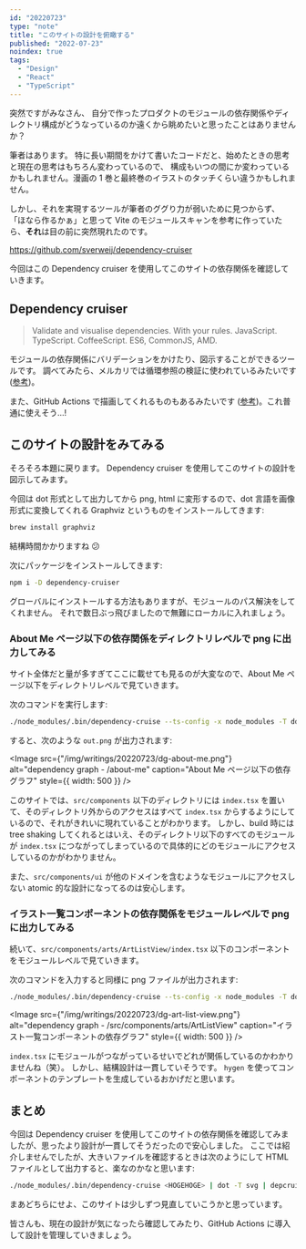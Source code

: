 ```yaml
---
id: "20220723"
type: "note"
title: "このサイトの設計を俯瞰する"
published: "2022-07-23"
noindex: true
tags:
  - "Design"
  - "React"
  - "TypeScript"
---
```


突然ですがみなさん、
自分で作ったプロダクトのモジュールの依存関係やディレクトリ構成がどうなっているのか遠くから眺めたいと思ったことはありませんか？

筆者はあります。
特に長い期間をかけて書いたコードだと、始めたときの思考と現在の思考はもちろん変わっているので、
構成もいつの間にか変わっているかもしれません。漫画の 1 巻と最終巻のイラストのタッチくらい違うかもしれません。

しかし、それを実現するツールが筆者のググり力が弱いために見つからず、
「ほなら作るかぁ」と思って Vite のモジュールスキャンを参考に作っていたら、**それ**は目の前に突然現れたのです。

https://github.com/sverweij/dependency-cruiser

今回はこの Dependency cruiser を使用してこのサイトの依存関係を確認していきます。

## Dependency cruiser

> Validate and visualise dependencies. With your rules. JavaScript. TypeScript. CoffeeScript. ES6, CommonJS, AMD.

モジュールの依存関係にバリデーションをかけたり、図示することができるツールです。
調べてみたら、メルカリでは循環参照の検証に使われているみたいです ([参考](https://engineering.mercari.com/blog/entry/20220218-mercari-shops-automation/))。

また、GitHub Actions で描画してくれるものもあるみたいです ([参考](https://zenn.dev/mh4gf/writings/12fcdcba14e576))。これ普通に使えそう...!

## このサイトの設計をみてみる

そろそろ本題に戻ります。
Dependency cruiser を使用してこのサイトの設計を図示してみます。

今回は dot 形式として出力してから png, html に変形するので、dot 言語を画像形式に変換してくれる Graphviz というものをインストールしてきます:

```bash
brew install graphviz
```

結構時間かかりますね 😕

次にパッケージをインストールしてきます:

```bash
npm i -D dependency-cruiser
```

グローバルにインストールする方法もありますが、モジュールのパス解決をしてくれません。
それで数日ぶっ飛びましたので無難にローカルに入れましょう。

### About Me ページ以下の依存関係をディレクトリレベルで png に出力してみる

サイト全体だと量が多すぎてここに載せても見るのが大変なので、About Me ページ以下をディレクトリレベルで見ていきます。

次のコマンドを実行します:

```bash
./node_modules/.bin/dependency-cruise --ts-config -x node_modules -T ddot src/pages/about-me/index.tsx | dot -T png > out.png
```

すると、次のような `out.png` が出力されます:

<Image
  src={"/img/writings/20220723/dg-about-me.png"}
  alt="dependency graph - /about-me"
  caption="About Me ページ以下の依存グラフ"
  style={{ width: 500 }}
/>

このサイトでは、`src/components` 以下のディレクトリには `index.tsx` を置いて、そのディレクトリ外からのアクセスはすべて `index.tsx` からするようにしているので、それがきれいに現れていることがわかります。
しかし、build 時には tree shaking してくれるとはいえ、そのディレクトリ以下のすべてのモジュールが `index.tsx` につながってしまっているので具体的にどのモジュールにアクセスしているのかがわかりません。

また、`src/components/ui` が他のドメインを含むようなモジュールにアクセスしない atomic 的な設計になってるのは安心します。

### イラスト一覧コンポーネントの依存関係をモジュールレベルで png に出力してみる

続いて、`src/components/arts/ArtListView/index.tsx` 以下のコンポーネントをモジュールレベルで見ていきます。

次のコマンドを入力すると同様に png ファイルが出力されます:

```bash
./node_modules/.bin/dependency-cruise --ts-config -x node_modules -T dot src/components/arts/ArtListView/index.tsx | dot -T png > out.png
```

<Image
  src={"/img/writings/20220723/dg-art-list-view.png"}
  alt="dependency graph - /src/components/arts/ArtListView"
  caption="イラスト一覧コンポーネントの依存グラフ"
  style={{ width: 500 }}
/>

`index.tsx` にモジュールがつながっているせいでどれが関係しているのかわかりませんね（笑）。
しかし、結構設計は一貫していそうです。 `hygen` を使ってコンポーネントのテンプレートを生成しているおかげだと思います。

## まとめ

今回は Dependency cruiser を使用してこのサイトの依存関係を確認してみましたが、思ったより設計が一貫してそうだったので安心しました。
ここでは紹介しませんでしたが、大きいファイルを確認するときは次のようにして HTML ファイルとして出力すると、楽なのかなと思います:

```bash
./node_modules/.bin/dependency-cruise <HOGEHOGE> | dot -T svg | depcruise-wrap-stream-in-html > out.html
```

まあどちらにせよ、このサイトは少しずつ見直していこうかと思っています。

皆さんも、現在の設計が気になったら確認してみたり、GitHub Actions に導入して設計を管理していきましょう。
